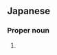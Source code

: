 ==Japanese==
{{ja-kanjitab|あき|と}}

===Proper noun===
{{ja-pos|あきと|proper}}

# {{given name|male|lang=ja|sort=あきと}}